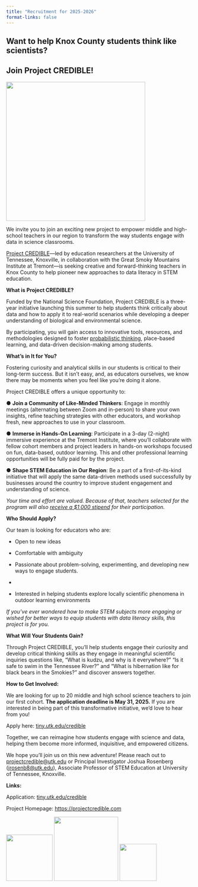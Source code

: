 ```yaml
---
title: "Recruitment for 2025-2026"
format-links: false
---
```


## **Want to help Knox County students think like scientists?**

## **Join Project CREDIBLE!**

![](images/IMG_7034.jpeg){fig-align="center" width="375"}

We invite you to join an exciting new project to empower middle and high-school teachers in our region to transform the way students engage with data in science classrooms.

[Project CREDIBLE](https://projectcredible.com/)—led by education researchers at the University of Tennessee, Knoxville, in collaboration with the Great Smoky Mountains Institute at Tremont—is seeking creative and forward-thinking teachers in Knox County to help pioneer new approaches to data literacy in STEM education.

**What is Project CREDIBLE?**

Funded by the National Science Foundation, Project CREDIBLE is a three-year initiative launching this summer to help students think critically about data and how to apply it to real-world scenarios while developing a deeper understanding of biological and environmental science.

By participating, you will gain access to innovative tools, resources, and methodologies designed to foster [probabilistic thinking](https://hbr.org/2020/02/develop-a-probabilistic-approach-to-managing-uncertainty), place-based learning, and data-driven decision-making among students.

**What’s in It for You?**

Fostering curiosity and analytical skills in our students is critical to their long-term success. But it isn’t easy, and, as educators ourselves, we know there may be moments when you feel like you’re doing it alone.

Project CREDIBLE offers a unique opportunity to:

● **Join a Community of Like-Minded Thinkers**: Engage in monthly meetings (alternating between Zoom and in-person) to share your own insights, refine teaching strategies with other educators, and workshop fresh, new approaches to use in your classroom.

● **Immerse in Hands-On Learning**: Participate in a 3-day (2-night) immersive experience at the Tremont Institute, where you’ll collaborate with fellow cohort members and project leaders in hands-on workshops focused on fun, data-based, outdoor learning. This and other professional learning opportunities will be fully paid for by the project.

● **Shape STEM Education in Our Region**: Be a part of a first-of-its-kind initiative that will apply the same data-driven methods used successfully by businesses around the country to improve student engagement and understanding of science.

*Your time and effort are valued. Because of that, teachers selected for the program will also [receive a \$1,000 stipend]{.underline} for their participation.*

**Who Should Apply?**

Our team is looking for educators who are:

-   Open to new ideas

-   Comfortable with ambiguity

-   Passionate about problem-solving, experimenting, and developing new ways to engage students.

-   

-   Interested in helping students explore locally scientific phenomena in outdoor learning environments

*If you’ve ever wondered how to make STEM subjects more engaging or wished for better ways to equip students with data literacy skills, this project is for you.*

**What Will Your Students Gain?**

Through Project CREDIBLE, you’ll help students engage their curiosity and develop critical thinking skills as they engage in meaningful scientific inquiries questions like, “What is kudzu, and why is it everywhere?” “Is it safe to swim in the Tennessee River?” and “What is hibernation like for black bears in the Smokies?” and discover answers together.

**How to Get Involved:**

We are looking for up to 20 middle and high school science teachers to join our first cohort. **The application deadline is May 31, 2025.** If you are interested in being part of this transformative initiative, we'd love to hear from you!

Apply here: [tiny.utk.edu/credible](https://tiny.utk.edu/credible)

Together, we can reimagine how students engage with science and data, helping them become more informed, inquisitive, and empowered citizens.

We hope you’ll join us on this new adventure! Please reach out to [projectcredible\@utk.edu](mailto:projectcredible@utk.edu) or Principal Investigator Joshua Rosenberg ([jrosenb8\@utk.edu](mailto:jrosenb8@utk.edu)), Associate Professor of STEM Education at University of Tennessee, Knoxville.

**Links:**

Application: [tiny.utk.edu/credible](https://tiny.utk.edu/credible)

Project Homepage: <https://projectcredible.com>

![](images/CredibleMaster-02.jpg){width="125" height="125"} ![](images/utk.png){width="173"} ![](images/clipboard-236040836.png){width="100" height="100"}
